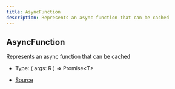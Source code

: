 ```yaml
---
title: AsyncFunction
description: Represents an async function that can be cached
---
```


## AsyncFunction

Represents an async function that can be cached

- Type: (
  args: R
) => Promise\<T>

- [Source](https://github.com/underctrl-io/commandkit/blob/e7997746676c2b18be64230c918cb998973d18b5/packages/commandkit/src/cache/use-cache.ts#L39)